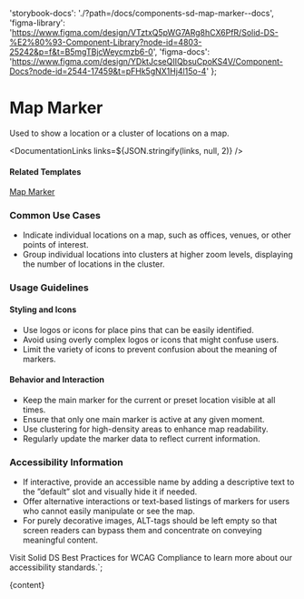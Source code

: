 

  'storybook-docs': './?path=/docs/components-sd-map-marker--docs',
  'figma-library':
    'https://www.figma.com/design/VTztxQ5pWG7ARg8hCX6PfR/Solid-DS-%E2%80%93-Component-Library?node-id=4803-25242&p=f&t=B5mgTBjcWeycmzb6-0',
  'figma-docs':
    'https://www.figma.com/design/YDktJcseQIIQbsuCpoKS4V/Component-Docs?node-id=2544-17459&t=pFHk5gNX1Hj4l15o-4'
};

# Map Marker

Used to show a location or a cluster of locations on a map.

<DefaultStory />

<DocumentationLinks links=${JSON.stringify(links, null, 2)} />

#### Related Templates

[Map Marker](./?path=/docs/templates-map-marker--docs)

### Common Use Cases

- Indicate individual locations on a map, such as offices, venues, or other points of interest.
- Group individual locations into clusters at higher zoom levels, displaying the number of locations in the cluster.

### Usage Guidelines

#### Styling and Icons

- Use logos or icons for place pins that can be easily identified.
- Avoid using overly complex logos or icons that might confuse users.
- Limit the variety of icons to prevent confusion about the meaning of markers.

#### Behavior and Interaction

- Keep the main marker for the current or preset location visible at all times.
- Ensure that only one main marker is active at any given moment.
- Use clustering for high-density areas to enhance map readability.
- Regularly update the marker data to reflect current information.

### Accessibility Information

- If interactive, provide an accessible name by adding a descriptive text to the ”default” slot and visually hide it if needed.
- Offer alternative interactions or text-based listings of markers for users who cannot easily manipulate or see the map.
- For purely decorative images, ALT-tags should be left empty so that screen readers can bypass them and concentrate on conveying meaningful content.

Visit <sd-link href="https://www.figma.com/design/YDktJcseQIIQbsuCpoKS4V/Component-Docs?node-id=10708-5011&t=Z1FxSGWkmXG5r5sw-4" target="_blank">Solid DS Best Practices for WCAG Compliance</sd-link> to learn more about our accessibility standards.`;

<Meta title="Components/sd-map-marker/Overview" />

<OverviewFormatter story={SdMapMarkerStories.Default}>{content}</OverviewFormatter>
